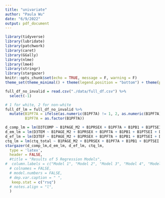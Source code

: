 ```yaml
---
title: "univariate"
author: "Paula Wu"
date: "6/9/2022"
output: pdf_document
---
```


```r
library(tidyverse)
library(lubridate)
library(patchwork)
library(caret)
library(GGally)
library(nlme)
library(lme4)
library(stringr)
library(stargazer)
knitr::opts_chunk$set(echo = TRUE, message = F, warning = F)
theme_set(theme_minimal() + theme(legend.position = "bottom") + theme(plot.title = element_text(hjust = 0.5)))
```
```r
full_df_no_invalid = read.csv("./data/full_df.csv") %>% 
  select(-1)

# 1 for white, 2 for non-white
full_df_lm = full_df_no_invalid %>% 
  mutate(B1PF7A = ifelse(as.numeric(B1PF7A) != 1, 2, as.numeric(B1PF7A)),
         B1PF7A = as.factor(B1PF7A))

d_comp_lm = lm(D3TCOMP ~ B1PAGE_M2 + B1PRSEX + B1PF7A + B1PB1 + B1PTSEI + D1PB19, data = full_df_lm)
d_em_lm = lm(D3TEM ~ B1PAGE_M2 + B1PRSEX + B1PF7A + B1PB1 + B1PTSEI + D1PB19, data = full_df_lm)
d_ef_lm = lm(D3TEF ~ B1PAGE_M2 + B1PRSEX + B1PF7A + B1PB1 + B1PTSEI + D1PB19, data = full_df_lm)
ctq_lm = lm(ctq_total ~ B1PAGE_M2 + B1PRSEX + B1PF7A + B1PB1 + B1PTSEI + D1PB19, data = full_df_lm)
stargazer(d_comp_lm,d_em_lm, d_ef_lm, ctq_lm,
  type = 'latex',
  header = FALSE,
  #title = "Results of 5 Regression Models",
#  column.labels = c("Model 1", "Model 2", "Model 3", "Model 4", "Model 5"),
  # colnames = FALSE,
  # model.numbers = FALSE,
  # dep.var.caption = " ",
   keep.stat = c("rsq")
  # notes.align = "l",
  )
```

